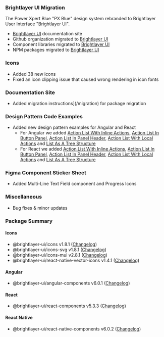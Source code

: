 
### Brightlayer UI Migration

The Power Xpert Blue "PX Blue" design system rebranded to Brightlayer User Interface "Brightlayer UI".

-   [Brightlayer UI](https://brightlayer-ui.github.io/) documentation site
-   Github organization migrated to [Brightlayer UI](https://github.com/brightlayer-ui)
-   Component libraries migrated to [Brightlayer UI](https://brightlayer-ui-components.github.io/)
-   NPM packages migrated to [Brightlayer UI](https://www.npmjs.com/org/brightlayerui)

### Icons

-   Added 38 new icons
-   Fixed an icon clipping issue that caused wrong rendering in icon fonts

### Documentation Site

-   Added migration instructions](/migration) for package migration

### Design Pattern Code Examples

-   Added new design pattern examples for Angular and React
    -   For Angular we added [Action List With Inline Actions](https://stackblitz.com/github/etn-ccis/blui-angular-design-patterns/tree/master?file=src%2Fapp%2Fpages%2Flist%2Finline-actions%2Finline-actions.component.html), [Action List In Button Panel](https://stackblitz.com/github/etn-ccis/blui-angular-design-patterns/tree/master?file=src%2Fapp%2Fpages%2Flist%2Finline-button-panel%2Finline-button-panel.component.html), [Action List In Panel Header](https://stackblitz.com/github/etn-ccis/blui-angular-design-patterns/tree/master?file=src%2Fapp%2Fpages%2Flist%2Fin-panel-header%2Fin-panel-header.component.html), [Action List With Local Actions](https://stackblitz.com/github/etn-ccis/blui-angular-design-patterns/tree/master?file=src%2Fapp%2Fpages%2Flist%2Finline-local-actions%2Finline-local-actions.component.html) and [List As A Tree Structure](https://stackblitz.com/github/etn-ccis/blui-angular-design-patterns/tree/master?file=src%2Fapp%2Fpages%2Flist%2Ftree%2Ftree.component.html)
    -   For React we added [Action List With Inline Actions](https://codesandbox.io/s/github/etn-ccis/blui-react-design-patterns/tree/master?file=/src/pages/lists/action-list/action-list-inline/index.tsx&initialpath=/action-list-inline), [Action List In Button Panel](https://codesandbox.io/s/github/etn-ccis/blui-react-design-patterns/tree/master?file=/src/pages/lists/action-list/action-list-button-panel/index.tsx&initialpath=/action-list-button-panel), [Action List In Panel Header](https://codesandbox.io/s/github/etn-ccis/blui-react-design-patterns/tree/master?file=/src/pages/lists/action-list/action-list-panel-header/index.tsx&initialpath=/action-list-panel-header), [Action List With Local Actions](https://codesandbox.io/s/github/etn-ccis/blui-react-design-patterns/tree/master?file=/src/pages/lists/action-list/action-list-local-actions/index.tsx&initialpath=/action-list-local-actions) and [List As A Tree Structure](https://codesandbox.io/s/github/etn-ccis/blui-react-design-patterns/tree/master?file=/src/pages/lists/tree-structure-list/index.tsx&initialpath=/tree-structure-list)

### Figma Component Sticker Sheet

-   Added Multi-Line Text Field component and Progress Icons

### Miscellaneous

-   Bug fixes & minor updates

### Package Summary

#### Icons

-   @brightlayer-ui/icons v1.8.1 ([Changelog](https://github.com/etn-ccis/blui-icons/blob/master/CHANGELOG.md))
-   @brightlayer-ui/icons-svg v1.8.1 ([Changelog](https://github.com/etn-ccis/blui-icons/blob/master/CHANGELOG.md))
-   @brightlayer-ui/icons-mui v2.8.1 ([Changelog](https://github.com/etn-ccis/blui-icons/blob/master/mui/CHANGELOG.md))
-   @brightlayer-ui/react-native-vector-icons v1.4.1 ([Changelog](https://github.com/etn-ccis/blui-icons/blob/master/rn-vector/CHANGELOG.md))

#### Angular

-   @brightlayer-ui/angular-components v6.0.1 ([Changelog](https://github.com/etn-ccis/blui-angular-component-library/blob/master/CHANGELOG.md))

#### React

-   @brightlayer-ui/react-components v5.3.3 ([Changelog](https://github.com/etn-ccis/blui-react-component-library/blob/master/CHANGELOG.md))

#### React Native

-   @brightlayer-ui/react-native-components v6.0.2 ([Changelog](https://github.com/etn-ccis/blui-react-native-component-library/blob/master/CHANGELOG.md))
